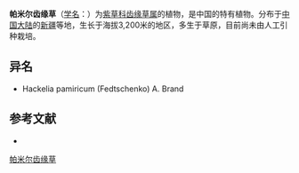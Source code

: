 {{Speciesbox
| name = 帕米尔齿缘草
| status = 
| status_system = 
| image =
| genus = Eritrichium
| species = pamiricum
| authority = Fedtschenko
}}

'''帕米尔齿缘草'''（[[学名|学名]]：{{lang|la|''Eritrichium pamiricum''}}）为[[紫草科|紫草科]][[齿缘草属|齿缘草属]]的植物，是中国的特有植物。分布于[[中国大陆|中国大陆]]的[[新疆|新疆]]等地，生长于海拔3,200米的地区，多生于草原，目前尚未由人工引种栽培。

== 异名 ==
* Hackelia pamiricum (Fedtschenko) A. Brand

== 参考文献 ==
<div class="references-small">
* {{cite web| url =http://www.bioinfo.cn/db05/KmzwSpecies.php?action=view&id=379| title =帕米尔齿缘草| work =《中国高等植物数据库全库》| publisher =中国科学院微生物研究所| author =昆明植物研究所| accessdate =2009-02-21| deadurl =yes| archiveurl =https://web.archive.org/web/20160305070148/http://www.bioinfo.cn/db05/KmzwSpecies.php?action=view&id=379| archivedate =2016-03-05}}
</div>
{{Taxonbar|from=Q11060030}}

[[Category:山琉璃草属|帕米尔齿缘草]]


{{植物小作品}}